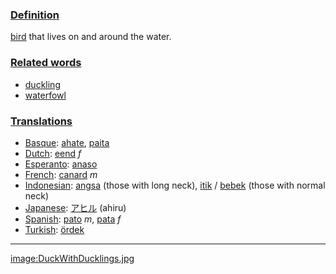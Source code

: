 ===[[Definition]]===
[[bird]] that lives on and around the water.

===[[Related word]]s===

*[[duckling]]
*[[waterfowl]]

===[[Translation]]s===
*[[Basque]]: [[ahate]], [[paita]]
*[[Dutch]]: [[eend]] ''f''
*[[Esperanto]]: [[anaso]]
*[[French]]: [[canard]] ''m''
*[[Indonesian]]: [[angsa]] (those with long neck), [[itik]] / [[bebek]] (those with normal neck)
*[[Japanese]]: [[アヒル]] (ahiru)
*[[Spanish]]: [[pato]] ''m'', [[pata]] ''f''
*[[Turkish]]: [[ördek]]

----

[[image:DuckWithDucklings.jpg]]